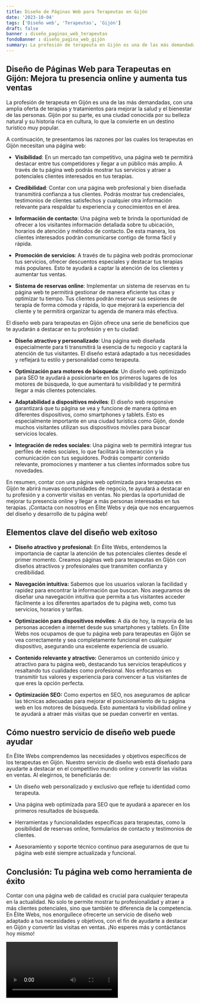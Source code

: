 ```yaml
---
title: Diseño de Páginas Web para Terapeutas en Gijón
date: '2023-10-04'
tags: ['Diseño web', 'Terapeutas', 'Gijón']
draft: false
banner : diseño_paginas_web_terapeutas
fondoBanner : diseño_pagina_web_gijón
summary: La profesión de terapeuta en Gijón es una de las más demandadas, con una amplia oferta de terapias y tratamientos para mejorar la salud y el bienestar de las personas. Gijón por su parte, es una ciudad conocida por su belleza natural y su historia rica en cultura, lo que la convierte en un destino turístico muy popular. 
---
```


## Diseño de Páginas Web para Terapeutas en Gijón: Mejora tu presencia online y aumenta tus ventas

La profesión de terapeuta en Gijón es una de las más demandadas, con una amplia oferta de terapias y tratamientos para mejorar la salud y el bienestar de las personas. Gijón por su parte, es una ciudad conocida por su belleza natural y su historia rica en cultura, lo que la convierte en un destino turístico muy popular. 

A continuación, te presentamos las razones por las cuales los terapeutas en Gijón necesitan una página web:

- **Visibilidad**: En un mercado tan competitivo, una página web te permitirá destacar entre tus competidores y llegar a un público más amplio. A través de tu página web podrás mostrar tus servicios y atraer a potenciales clientes interesados en tus terapias.

- **Credibilidad**: Contar con una página web profesional y bien diseñada transmitirá confianza a tus clientes. Podrás mostrar tus credenciales, testimonios de clientes satisfechos y cualquier otra información relevante para respaldar tu experiencia y conocimientos en el área.

- **Información de contacto**: Una página web te brinda la oportunidad de ofrecer a los visitantes información detallada sobre tu ubicación, horarios de atención y métodos de contacto. De esta manera, los clientes interesados podrán comunicarse contigo de forma fácil y rápida.

- **Promoción de servicios**: A través de tu página web podrás promocionar tus servicios, ofrecer descuentos especiales y destacar tus terapias más populares. Esto te ayudará a captar la atención de los clientes y aumentar tus ventas.

- **Sistema de reservas online**: Implementar un sistema de reservas en tu página web te permitirá gestionar de manera eficiente tus citas y optimizar tu tiempo. Tus clientes podrán reservar sus sesiones de terapia de forma cómoda y rápida, lo que mejorará la experiencia del cliente y te permitirá organizar tu agenda de manera más efectiva.

El diseño web para terapeutas en Gijón ofrece una serie de beneficios que te ayudarán a destacar en tu profesión y en tu ciudad:

- **Diseño atractivo y personalizado**: Una página web diseñada especialmente para ti transmitirá la esencia de tu negocio y captará la atención de tus visitantes. El diseño estará adaptado a tus necesidades y reflejará tu estilo y personalidad como terapeuta.

- **Optimización para motores de búsqueda**: Un diseño web optimizado para SEO te ayudará a posicionarte en los primeros lugares de los motores de búsqueda, lo que aumentará tu visibilidad y te permitirá llegar a más clientes potenciales.

- **Adaptabilidad a dispositivos móviles**: El diseño web responsive garantizará que tu página se vea y funcione de manera óptima en diferentes dispositivos, como smartphones y tablets. Esto es especialmente importante en una ciudad turística como Gijón, donde muchos visitantes utilizan sus dispositivos móviles para buscar servicios locales.

- **Integración de redes sociales**: Una página web te permitirá integrar tus perfiles de redes sociales, lo que facilitará la interacción y la comunicación con tus seguidores. Podrás compartir contenido relevante, promociones y mantener a tus clientes informados sobre tus novedades.

En resumen, contar con una página web optimizada para terapeutas en Gijón te abrirá nuevas oportunidades de negocio, te ayudará a destacar en tu profesión y a convertir visitas en ventas. No pierdas la oportunidad de mejorar tu presencia online y llegar a más personas interesadas en tus terapias. ¡Contacta con nosotros en Élite Webs y deja que nos encarguemos del diseño y desarrollo de tu página web!

<GifSeo />

<Cta />

## Elementos clave del diseño web exitoso

- **Diseño atractivo y profesional:** En Élite Webs, entendemos la importancia de captar la atención de tus potenciales clientes desde el primer momento. Creamos páginas web para terapeutas en Gijón con diseños atractivos y profesionales que transmiten confianza y credibilidad.

- **Navegación intuitiva:** Sabemos que los usuarios valoran la facilidad y rapidez para encontrar la información que buscan. Nos aseguramos de diseñar una navegación intuitiva que permita a tus visitantes acceder fácilmente a los diferentes apartados de tu página web, como tus servicios, horarios y tarifas.

- **Optimización para dispositivos móviles:** A día de hoy, la mayoría de las personas acceden a internet desde sus smartphones y tablets. En Élite Webs nos ocupamos de que tu página web para terapeutas en Gijón se vea correctamente y sea completamente funcional en cualquier dispositivo, asegurando una excelente experiencia de usuario.

- **Contenido relevante y atractivo:** Generamos un contenido único y atractivo para tu página web, destacando tus servicios terapéuticos y resaltando tus cualidades como profesional. Nos enfocamos en transmitir tus valores y experiencia para convencer a tus visitantes de que eres la opción perfecta.

- **Optimización SEO:** Como expertos en SEO, nos aseguramos de aplicar las técnicas adecuadas para mejorar el posicionamiento de tu página web en los motores de búsqueda. Esto aumentará tu visibilidad online y te ayudará a atraer más visitas que se puedan convertir en ventas.

## Cómo nuestro servicio de diseño web puede ayudar

En Élite Webs comprendemos las necesidades y objetivos específicos de los terapeutas en Gijón. Nuestro servicio de diseño web está diseñado para ayudarte a destacar en el competitivo mundo online y convertir las visitas en ventas. Al elegirnos, te beneficiarás de:

- Un diseño web personalizado y exclusivo que refleje tu identidad como terapeuta.

- Una página web optimizada para SEO que te ayudará a aparecer en los primeros resultados de búsqueda.

- Herramientas y funcionalidades específicas para terapeutas, como la posibilidad de reservas online, formularios de contacto y testimonios de clientes.

- Asesoramiento y soporte técnico continuo para asegurarnos de que tu página web esté siempre actualizada y funcional.

## Conclusión: Tu página web como herramienta de éxito

Contar con una página web de calidad es crucial para cualquier terapeuta en la actualidad. No solo te permite mostrar tu profesionalidad y atraer a más clientes potenciales, sino que también te diferencia de la competencia. En Élite Webs, nos enorgullece ofrecerte un servicio de diseño web adaptado a tus necesidades y objetivos, con el fin de ayudarte a destacar en Gijón y convertir las visitas en ventas. ¡No esperes más y contáctanos hoy mismo!

<Video />

<CtaBot job='Terapeutas' city='Gijón'/>

<Gmaps query='Gijón+españa+maps' />